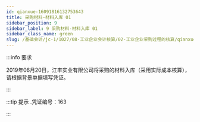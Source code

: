 ---
id: qianxue-16091816132753643
title: 采购材料-材料入库 01
sidebar_position: 9
sidebar_label: 9 采购材料-材料入库 01
sidebar_class_name: green
slug: /基础会计/jc-1/1027/08-工业企业会计核算/02-工业企业采购过程的核算/qianxue-1609181235058373397/qianxue-16091816132753643/采购材料-材料入库 01
---

:::info 要求

2019年06月20日，江丰实业有限公司将采购的材料入库（采用实际成本核算），请根据背景单据填写凭证。

:::

:::tip 提示
  .凭证编号：163 
:::
